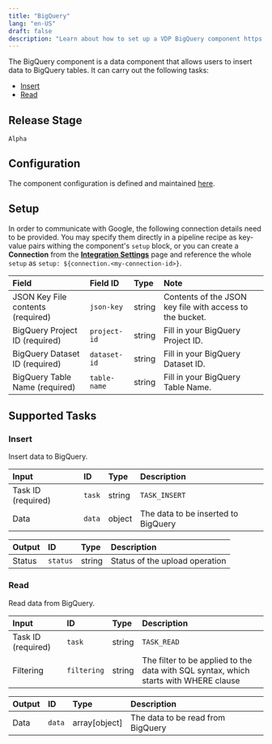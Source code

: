 ```yaml
---
title: "BigQuery"
lang: "en-US"
draft: false
description: "Learn about how to set up a VDP BigQuery component https://github.com/instill-ai/instill-core"
---
```


The BigQuery component is a data component that allows users to insert data to BigQuery tables.
It can carry out the following tasks:

- [Insert](#insert)
- [Read](#read)



## Release Stage

`Alpha`



## Configuration

The component configuration is defined and maintained [here](https://github.com/instill-ai/component/blob/main/data/bigquery/v0/config/definition.json).




## Setup




In order to communicate with Google, the following connection details need to be
provided. You may specify them directly in a pipeline recipe as key-value pairs
withing the component's `setup` block, or you can create a **Connection** from
the [**Integration Settings**](https://www.instill.tech/docs/vdp/integration)
page and reference the whole `setup` as `setup:
${connection.<my-connection-id>}`.

| Field | Field ID | Type | Note |
| :--- | :--- | :--- | :--- |
| JSON Key File contents (required) | `json-key` | string | Contents of the JSON key file with access to the bucket.  |
| BigQuery Project ID (required) | `project-id` | string | Fill in your BigQuery Project ID.  |
| BigQuery Dataset ID (required) | `dataset-id` | string | Fill in your BigQuery Dataset ID.  |
| BigQuery Table Name (required) | `table-name` | string | Fill in your BigQuery Table Name.  |






## Supported Tasks

### Insert

Insert data to BigQuery.


| Input | ID | Type | Description |
| :--- | :--- | :--- | :--- |
| Task ID (required) | `task` | string | `TASK_INSERT` |
| Data | `data` | object | The data to be inserted to BigQuery |












| Output | ID | Type | Description |
| :--- | :--- | :--- | :--- |
| Status | `status` | string | Status of the upload operation |









### Read

Read data from BigQuery.


| Input | ID | Type | Description |
| :--- | :--- | :--- | :--- |
| Task ID (required) | `task` | string | `TASK_READ` |
| Filtering | `filtering` | string | The filter to be applied to the data with SQL syntax, which starts with WHERE clause |









| Output | ID | Type | Description |
| :--- | :--- | :--- | :--- |
| Data | `data` | array[object] | The data to be read from BigQuery |













